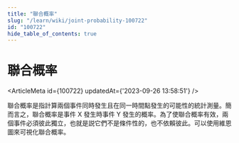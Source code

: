 ```yaml
---
title: "聯合概率"
slug: "/learn/wiki/joint-probability-100722"
id: "100722"
hide_table_of_contents: true
---
```



# 聯合概率

<ArticleMeta id={100722} updatedAt={'2023-09-26 13:58:51'} />
<div className='border-solid border-b border-t-0 my-4 border-[var(--ifm-color-gray-300)]' />

聯合概率是指計算兩個事件同時發生且在同一時間點發生的可能性的統計測量。簡而言之，聯合概率是事件 X 發生時事件 Y 發生的概率。為了使聯合概率有效，兩個事件必須彼此獨立，也就是説它們不是條件性的，也不依賴彼此。可以使用維恩圖來可視化聯合概率。
